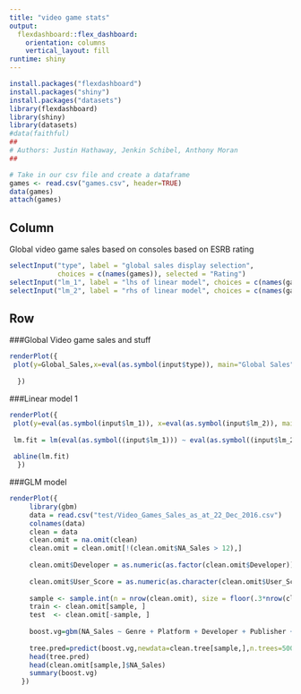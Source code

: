 ```yaml
---
title: "video game stats"
output: 
  flexdashboard::flex_dashboard:
    orientation: columns
    vertical_layout: fill
runtime: shiny
---
```


```r

install.packages("flexdashboard")
install.packages("shiny")
install.packages("datasets")
library(flexdashboard)
library(shiny)
library(datasets)
#data(faithful)
##
# Authors: Justin Hathaway, Jenkin Schibel, Anthony Moran
##

# Take in our csv file and create a dataframe
games <- read.csv("games.csv", header=TRUE)
data(games)
attach(games)
```

Column {.sidebar}
-----------------------------------------------------------------------

Global video game sales based on consoles based on ESRB rating

```r
selectInput("type", label = "global sales display selection",
            choices = c(names(games)), selected = "Rating")
selectInput("lm_1", label = "lhs of linear model", choices = c(names(games)), selected = "Rating")
selectInput("lm_2", label = "rhs of linear model", choices = c(names(games)), selected = "User_Score")

```

Row
-----------------------------------------------------------------------

###Global Video game sales and stuff

```r
renderPlot({
 plot(y=Global_Sales,x=eval(as.symbol(input$type)), main="Global Sales", col="blue",ylab="Number of copies sold (millions)", xlab=input$type)
  
  })
```

###Linear model 1

```r

renderPlot({
 plot(y=eval(as.symbol(input$lm_1)), x=eval(as.symbol(input$lm_2)), main="linear regression", col="blue",ylab=input$lm_1, xlab=input$lm_2)
  
 lm.fit = lm(eval(as.symbol((input$lm_1))) ~ eval(as.symbol((input$lm_2))))
 
 abline(lm.fit)
  })
```


###GLM model
```r
renderPlot({
     library(gbm)
     data = read.csv("test/Video_Games_Sales_as_at_22_Dec_2016.csv")
     colnames(data)
     clean = data
     clean.omit = na.omit(clean)
     clean.omit = clean.omit[!(clean.omit$NA_Sales > 12),]
     
     clean.omit$Developer = as.numeric(as.factor(clean.omit$Developer))
     
     clean.omit$User_Score = as.numeric(as.character(clean.omit$User_Score))
     
     sample <- sample.int(n = nrow(clean.omit), size = floor(.3*nrow(clean.omit)))
     train <- clean.omit[sample, ]
     test  <- clean.omit[-sample, ]
     
     boost.vg=gbm(NA_Sales ~ Genre + Platform + Developer + Publisher + User_Score + Critic_Score, data=clean.omit[-sample,], distribution="gaussian",n.trees=5000,interaction.depth=8)
     
     tree.pred=predict(boost.vg,newdata=clean.tree[sample,],n.trees=5000)
     head(tree.pred)
     head(clean.omit[sample,]$NA_Sales)
     summary(boost.vg)
   })
```